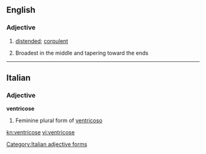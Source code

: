 ==English==

===Adjective===
{{en-adj}}

# [[distended]]; [[corpulent]]
# {{context|mycology|lang=en}} Broadest in the middle and tapering toward the ends

----

==Italian==

===Adjective===
'''ventricose''' {{f}}

# Feminine plural form of [[ventricoso]]

[[Category:Italian adjective forms]]

[[kn:ventricose]]
[[vi:ventricose]]